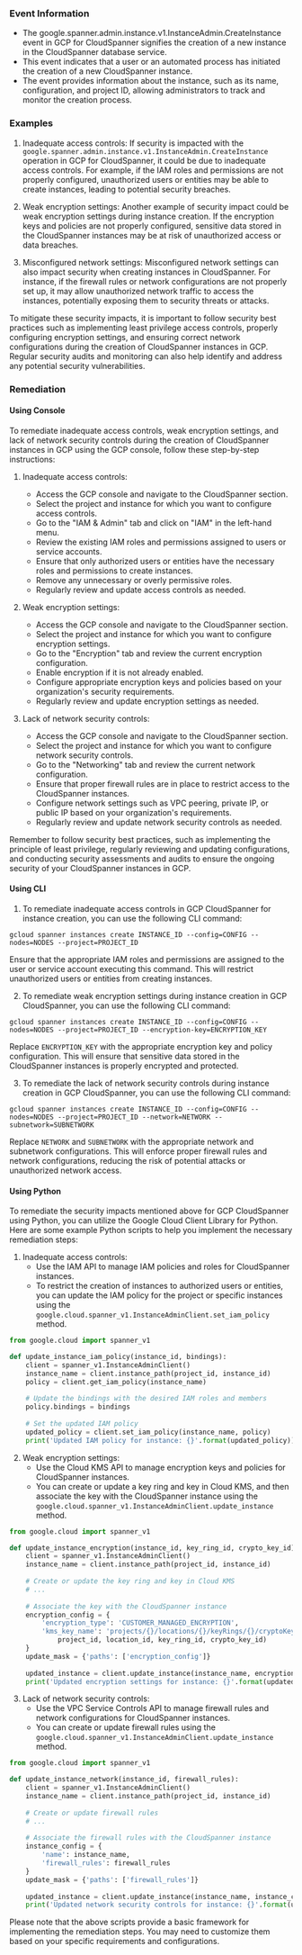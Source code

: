 
### Event Information

- The google.spanner.admin.instance.v1.InstanceAdmin.CreateInstance event in GCP for CloudSpanner signifies the creation of a new instance in the CloudSpanner database service.
- This event indicates that a user or an automated process has initiated the creation of a new CloudSpanner instance.
- The event provides information about the instance, such as its name, configuration, and project ID, allowing administrators to track and monitor the creation process.


### Examples

1. Inadequate access controls: If security is impacted with the `google.spanner.admin.instance.v1.InstanceAdmin.CreateInstance` operation in GCP for CloudSpanner, it could be due to inadequate access controls. For example, if the IAM roles and permissions are not properly configured, unauthorized users or entities may be able to create instances, leading to potential security breaches.

2. Weak encryption settings: Another example of security impact could be weak encryption settings during instance creation. If the encryption keys and policies are not properly configured, sensitive data stored in the CloudSpanner instances may be at risk of unauthorized access or data breaches.

3. Misconfigured network settings: Misconfigured network settings can also impact security when creating instances in CloudSpanner. For instance, if the firewall rules or network configurations are not properly set up, it may allow unauthorized network traffic to access the instances, potentially exposing them to security threats or attacks.

To mitigate these security impacts, it is important to follow security best practices such as implementing least privilege access controls, properly configuring encryption settings, and ensuring correct network configurations during the creation of CloudSpanner instances in GCP. Regular security audits and monitoring can also help identify and address any potential security vulnerabilities.

### Remediation

#### Using Console

To remediate inadequate access controls, weak encryption settings, and lack of network security controls during the creation of CloudSpanner instances in GCP using the GCP console, follow these step-by-step instructions:

1. Inadequate access controls:
   - Access the GCP console and navigate to the CloudSpanner section.
   - Select the project and instance for which you want to configure access controls.
   - Go to the "IAM & Admin" tab and click on "IAM" in the left-hand menu.
   - Review the existing IAM roles and permissions assigned to users or service accounts.
   - Ensure that only authorized users or entities have the necessary roles and permissions to create instances.
   - Remove any unnecessary or overly permissive roles.
   - Regularly review and update access controls as needed.

2. Weak encryption settings:
   - Access the GCP console and navigate to the CloudSpanner section.
   - Select the project and instance for which you want to configure encryption settings.
   - Go to the "Encryption" tab and review the current encryption configuration.
   - Enable encryption if it is not already enabled.
   - Configure appropriate encryption keys and policies based on your organization's security requirements.
   - Regularly review and update encryption settings as needed.

3. Lack of network security controls:
   - Access the GCP console and navigate to the CloudSpanner section.
   - Select the project and instance for which you want to configure network security controls.
   - Go to the "Networking" tab and review the current network configuration.
   - Ensure that proper firewall rules are in place to restrict access to the CloudSpanner instances.
   - Configure network settings such as VPC peering, private IP, or public IP based on your organization's requirements.
   - Regularly review and update network security controls as needed.

Remember to follow security best practices, such as implementing the principle of least privilege, regularly reviewing and updating configurations, and conducting security assessments and audits to ensure the ongoing security of your CloudSpanner instances in GCP.

#### Using CLI

1. To remediate inadequate access controls in GCP CloudSpanner for instance creation, you can use the following CLI command:

```
gcloud spanner instances create INSTANCE_ID --config=CONFIG --nodes=NODES --project=PROJECT_ID
```

Ensure that the appropriate IAM roles and permissions are assigned to the user or service account executing this command. This will restrict unauthorized users or entities from creating instances.

2. To remediate weak encryption settings during instance creation in GCP CloudSpanner, you can use the following CLI command:

```
gcloud spanner instances create INSTANCE_ID --config=CONFIG --nodes=NODES --project=PROJECT_ID --encryption-key=ENCRYPTION_KEY
```

Replace `ENCRYPTION_KEY` with the appropriate encryption key and policy configuration. This will ensure that sensitive data stored in the CloudSpanner instances is properly encrypted and protected.

3. To remediate the lack of network security controls during instance creation in GCP CloudSpanner, you can use the following CLI command:

```
gcloud spanner instances create INSTANCE_ID --config=CONFIG --nodes=NODES --project=PROJECT_ID --network=NETWORK --subnetwork=SUBNETWORK
```

Replace `NETWORK` and `SUBNETWORK` with the appropriate network and subnetwork configurations. This will enforce proper firewall rules and network configurations, reducing the risk of potential attacks or unauthorized network access.

#### Using Python

To remediate the security impacts mentioned above for GCP CloudSpanner using Python, you can utilize the Google Cloud Client Library for Python. Here are some example Python scripts to help you implement the necessary remediation steps:

1. Inadequate access controls:
   - Use the IAM API to manage IAM policies and roles for CloudSpanner instances.
   - To restrict the creation of instances to authorized users or entities, you can update the IAM policy for the project or specific instances using the `google.cloud.spanner_v1.InstanceAdminClient.set_iam_policy` method.

```python
from google.cloud import spanner_v1

def update_instance_iam_policy(instance_id, bindings):
    client = spanner_v1.InstanceAdminClient()
    instance_name = client.instance_path(project_id, instance_id)
    policy = client.get_iam_policy(instance_name)
    
    # Update the bindings with the desired IAM roles and members
    policy.bindings = bindings
    
    # Set the updated IAM policy
    updated_policy = client.set_iam_policy(instance_name, policy)
    print('Updated IAM policy for instance: {}'.format(updated_policy))
```

2. Weak encryption settings:
   - Use the Cloud KMS API to manage encryption keys and policies for CloudSpanner instances.
   - You can create or update a key ring and key in Cloud KMS, and then associate the key with the CloudSpanner instance using the `google.cloud.spanner_v1.InstanceAdminClient.update_instance` method.

```python
from google.cloud import spanner_v1

def update_instance_encryption(instance_id, key_ring_id, crypto_key_id):
    client = spanner_v1.InstanceAdminClient()
    instance_name = client.instance_path(project_id, instance_id)
    
    # Create or update the key ring and key in Cloud KMS
    # ...
    
    # Associate the key with the CloudSpanner instance
    encryption_config = {
        'encryption_type': 'CUSTOMER_MANAGED_ENCRYPTION',
        'kms_key_name': 'projects/{}/locations/{}/keyRings/{}/cryptoKeys/{}'.format(
            project_id, location_id, key_ring_id, crypto_key_id)
    }
    update_mask = {'paths': ['encryption_config']}
    
    updated_instance = client.update_instance(instance_name, encryption_config, update_mask)
    print('Updated encryption settings for instance: {}'.format(updated_instance))
```

3. Lack of network security controls:
   - Use the VPC Service Controls API to manage firewall rules and network configurations for CloudSpanner instances.
   - You can create or update firewall rules using the `google.cloud.spanner_v1.InstanceAdminClient.update_instance` method.

```python
from google.cloud import spanner_v1

def update_instance_network(instance_id, firewall_rules):
    client = spanner_v1.InstanceAdminClient()
    instance_name = client.instance_path(project_id, instance_id)
    
    # Create or update firewall rules
    # ...
    
    # Associate the firewall rules with the CloudSpanner instance
    instance_config = {
        'name': instance_name,
        'firewall_rules': firewall_rules
    }
    update_mask = {'paths': ['firewall_rules']}
    
    updated_instance = client.update_instance(instance_name, instance_config, update_mask)
    print('Updated network security controls for instance: {}'.format(updated_instance))
```

Please note that the above scripts provide a basic framework for implementing the remediation steps. You may need to customize them based on your specific requirements and configurations.

